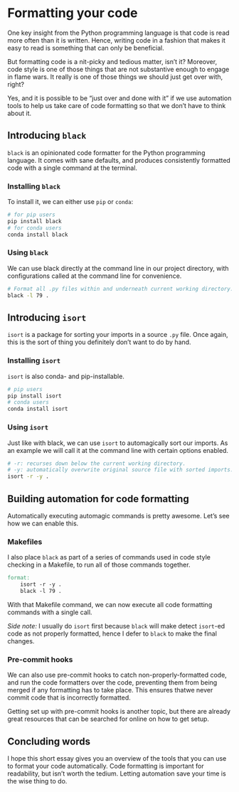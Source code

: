 # Formatting your code

One key insight from the Python programming language
is that code is read more often than it is written.
Hence, writing code in a fashion that makes it easy to read
is something that can only be beneficial.

But formatting code is a nit-picky and tedious matter, isn't it?
Moreover, code style is one of those things that are not substantive enough
to engage in flame wars.
It really is one of those things we should just get over with, right?

Yes, and it is possible to be "just over and done with it"
if we use automation tools to help us take care of code formatting
so that we don't have to think about it.

## Introducing `black`

`black` is an opinionated code formatter for the Python programming language.
It comes with sane defaults,
and produces consistently formatted code with a single command at the terminal.

### Installing `black`

To install it, we can either use `pip` or `conda`:

```bash
# for pip users
pip install black
# for conda users
conda install black
```

### Using `black`

We can use black directly at the command line in our project directory,
with configurations called at the command line for convenience.

```bash
# Format all .py files within and underneath current working directory.
black -l 79 .
```

## Introducing `isort`

`isort` is a package for sorting your imports in a source `.py` file.
Once again, this is the sort of thing
you definitely don't want to do by hand.

### Installing `isort`

`isort` is also conda- and pip-installable.

```bash
# pip users
pip install isort
# conda users
conda install isort
```

### Using `isort`

Just like with black, we can use `isort` to automagically sort our imports.
As an example we will call it at the command line with certain options enabled.

```bash
# -r: recurses down below the current working directory.
# -y: automatically overwrite original source file with sorted imports.
isort -r -y .
```

## Building automation for code formatting

Automatically executing automagic commands is pretty awesome.
Let's see how we can enable this.

### Makefiles

I also place `black` as part of a series of commands used in code style checking
in a Makefile, to run all of those commands together.

```makefile
format:
    isort -r -y .
    black -l 79 .
```

With that Makefile command,
we can now execute all code formatting commands with a single call.

_Side note:_ I usually do `isort` first
because `black` will make detect `isort`-ed code as not properly formatted,
hence I defer to `black` to make the final changes.

### Pre-commit hooks

We can also use pre-commit hooks to catch non-properly-formatted code,
and run the code formatters over the code,
preventing them from being merged if any formatting has to take place.
This ensures thatwe never commit code that is incorrectly formatted.

Getting set up with pre-commit hooks is another topic,
but there are already great resources that can be searched for online
on how to get setup.

## Concluding words

I hope this short essay gives you an overview
of the tools that you can use to format your code automatically.
Code formatting is important for readability,
but isn't worth the tedium.
Letting automation save your time is the wise thing to do.
